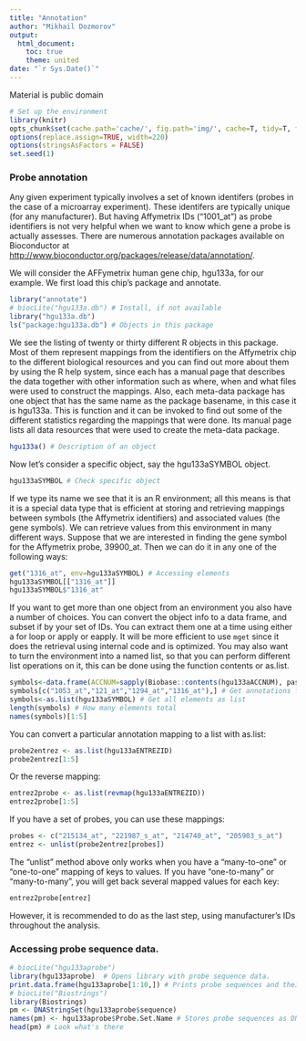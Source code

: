 ```yaml
---
title: "Annotation"
author: "Mikhail Dozmorov"
output:
  html_document:
    toc: true
    theme: united
date: "`r Sys.Date()`"
---
```


Material is public domain

```r
# Set up the environment
library(knitr) 
opts_chunk$set(cache.path='cache/', fig.path='img/', cache=T, tidy=T, fig.keep='high', echo=T, dpi=100, out.width=700)
options(replace.assign=TRUE, width=220)
options(stringsAsFactors = FALSE)
set.seed(1)
```

### Probe annotation

Any given experiment typically involves a set of known identifers (probes
in the case of a microarray experiment). These identifers are typically unique
(for any manufacturer). But having Affymetrix IDs ("1001_at") as probe identifiers is not very helpful when we want to know which gene a probe is actually assesses. There are numerous annotation packages available on Bioconductor at [http://www.bioconductor.org/packages/release/data/annotation/](http://www.bioconductor.org/packages/release/data/annotation/).

We will consider the AFFymetrix human gene chip, hgu133a, for our example. We first load this chip's package and annotate.

```r
library("annotate")
# biocLite("hgu133a.db") # Install, if not available
library("hgu133a.db")
ls("package:hgu133a.db") # Objects in this package
```

We see the listing of twenty or thirty different R objects in this package. Most of them represent mappings from the identifiers on the Affymetrix chip to the different biological resources and you can find out more about them by using the R help system, since each has a manual page that describes the data together with other information such as where, when and what files were used to construct the mappings. Also, each meta-data package has one object that has the same name as the package basename, in this case it is hgu133a. This is function and it can be invoked to find out some of the different statistics regarding the mappings that were done. Its manual page lists all data resources that were used to create the meta-data package.

```r
hgu133a() # Description of an object
```

Now let's consider a specific object, say the hgu133aSYMBOL object.

```r
hgu133aSYMBOL # Check specific object
```

If we type its name we see that it is an R environment; all this means is that it is a special data type that is efficient at storing and retrieving mappings between symbols (the Affymetrix identifiers) and associated values (the gene symbols). We can retrieve values from this environment in many different ways. Suppose that we are interested in finding the gene symbol for the Affymetrix probe, 39900_at. Then we can do it in any one of the following ways:

```r
get("1316_at", env=hgu133aSYMBOL) # Accessing elements
hgu133aSYMBOL[["1316_at"]]
hgu133aSYMBOL$"1316_at"
```

If you want to get more than one object from an environment you also have a number of choices. You can convert the object info to a data frame, and subset if by your set of IDs. You can extract them one at a time using either a for loop or apply or eapply. It will be more efficient to use `mget` since it does the retrieval using internal code and is optimized. You may also want to turn the environment into a named list, so that you can perform different list operations on it, this can be done using the function contents or as.list.

```r
symbols<-data.frame(ACCNUM=sapply(Biobase::contents(hgu133aACCNUM), paste, collapse=", "), SYMBOL=sapply(Biobase::contents(hgu133aSYMBOL), paste, collapse=", "), DESC=sapply(Biobase::contents(hgu133aGENENAME), paste, collapse=", ")) # Get all elements as data frame
symbols[c("1053_at","121_at","1294_at","1316_at"),] # Get annotations for several elements
symbols<-as.list(hgu133aSYMBOL) # Get all elements as list
length(symbols) # How many elements total
names(symbols)[1:5]
```

You can convert a particular annotation mapping to a list with as.list:

```r
probe2entrez <- as.list(hgu133aENTREZID)
probe2entrez[1:5]
```

Or the reverse mapping:

```r
entrez2probe <- as.list(revmap(hgu133aENTREZID))
entrez2probe[1:5]
```

If you have a set of probes, you can use these mappings:

```r
probes <- c("215134_at", "221987_s_at", "214740_at", "205903_s_at")
entrez <- unlist(probe2entrez[probes])
```

The "unlist" method above only works when you have a "many-to-one" or "one-to-one" mapping of keys to values. If you have "one-to-many" or "many-to-many", you will  get back several mapped values for each key:

```r
entrez2probe[entrez]
```

However, it is recommended to do as the last step, using manufacturer's IDs throughout the analysis.

### Accessing probe sequence data.

```r
# biocLite("hgu133aprobe")
library(hgu133aprobe)  # Opens library with probe sequence data.
print.data.frame(hgu133aprobe[1:10,]) # Prints probe sequences and their positions for first two Affy IDs
# biocLite("Biostrings")
library(Biostrings)
pm <- DNAStringSet(hgu133aprobe$sequence)
names(pm) <- hgu133aprobe$Probe.Set.Name # Stores probe sequences as DNAStringSet object. See HT-Seq manual for more details.
head(pm) # Look what's there
```
